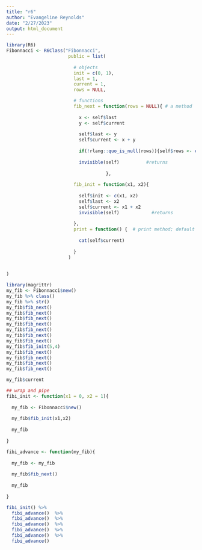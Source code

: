 ```yaml
---
title: "r6"
author: "Evangeline Reynolds"
date: "2/27/2023"
output: html_document
---
```



```r
library(R6)
Fibonnacci <- R6Class("Fibonnacci",
                       public = list(
                         
                         # objects
                         init = c(0, 1),
                         last = 1,
                         current = 1,
                         rows = NULL,

                         # functions
                         fib_next = function(rows = NULL){ # a method
                           
                           x <- self$last
                           y <- self$current
                           
                           self$last <- y
                           self$current <- x + y
                           
                           if(!rlang::quo_is_null(rows)){self$rows <- enquo(rows)}
                           
                           invisible(self)          #returns
                           
                                     },
                         
                         fib_init = function(x1, x2){
                           
                           self$init <- c(x1, x2)
                           self$last <- x2
                           self$current <- x1 + x2
                           invisible(self)            #returns
                           
                         },
                         print = function() {  # print method; default is to print everything
                           
                           cat(self$current)
                           
                         }
                       )
                      
                  
)
```



```r
library(magrittr)
my_fib <- Fibonnacci$new()
my_fib %>% class()
my_fib %>% str()
my_fib$fib_next()
my_fib$fib_next() 
my_fib$fib_next() 
my_fib$fib_next() 
my_fib$fib_next() 
my_fib$fib_next() 
my_fib$fib_next() 
my_fib$fib_init(5,4) 
my_fib$fib_next() 
my_fib$fib_next() 
my_fib$fib_next() 
my_fib$fib_next() 

my_fib$current
```



```r
## wrap and pipe
fibi_init <- function(x1 = 0, x2 = 1){
  
  my_fib <- Fibonnacci$new()
  
  my_fib$fib_init(x1,x2)
  
  my_fib
  
}

fibi_advance <- function(my_fib){
  
  my_fib <- my_fib
  
  my_fib$fib_next()
  
  my_fib
  
}
```


```r
fibi_init() %>% 
  fibi_advance()  %>% 
  fibi_advance()  %>% 
  fibi_advance()  %>% 
  fibi_advance()  %>% 
  fibi_advance()  %>% 
  fibi_advance()

```
